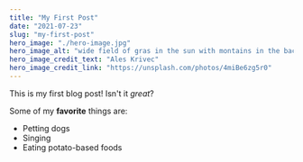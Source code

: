 ```yaml
---
title: "My First Post"
date: "2021-07-23"
slug: "my-first-post"
hero_image: "./hero-image.jpg"
hero_image_alt: "wide field of gras in the sun with montains in the background"
hero_image_credit_text: "Ales Krivec"
hero_image_credit_link: "https://unsplash.com/photos/4miBe6zg5r0"
---
```


This is my first blog post! Isn't it *great*?

Some of my **favorite** things are:

* Petting dogs
* Singing
* Eating potato-based foods